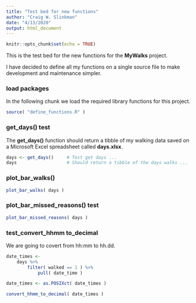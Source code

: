 ```yaml
---
title: "Test bed for new functions"
author: "Craig W. Slinkman"
date: "4/13/2020"
output: html_document
---
```


```r
knitr::opts_chunk$set(echo = TRUE)
```

This is the test bed for the new functions for the **MyWalks** project.  

I have decided to define all my functions on a single source file to make development and
maintenance simpler.

### load packages

In the following chunk we load the required library functions for this project.

```r
source( "define_functions.R" )
```


### get_days()  test

The **get_days()** function should return a tibble of my walking data saved on a Microsoft Excel spreadsheet called **days.xlsx**.  

```r
days <- get_days()     # Test get days ...
days                   # Should return a tibble of the days walks ...
```


### plot_bar_walks()

```r
plot_bar_walks( days ) 
```

### plot_bar_missed_reasons() test

```r
plot_bar_missed_reasons( days )
```

### test_convert_hhmm to_decimal

We are going to covert from hh:mm to hh.dd.

```r
date_times <- 
    days %>% 
        filter( walked == 1 ) %>% 
            pull( date_time )

date_times <- as.POSIXct( date_times )

convert_hhmm_to_decimal( date_times )

```

